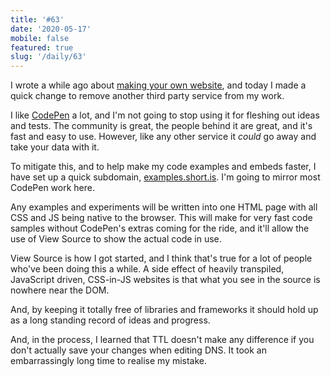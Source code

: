 ```yaml
---
title: '#63'
date: '2020-05-17'
mobile: false
featured: true
slug: '/daily/63'
---
```


I wrote a while ago about [making your own website](https://short.is/writing/make-your-own-website), and today I made a quick change to remove another third party service from my work.

I like [CodePen](https://codepen.io/) a lot, and I'm not going to stop using it for fleshing out ideas and tests. The community is great, the people behind it are great, and it's fast and easy to use. However, like any other service it _could_ go away and take your data with it.

To mitigate this, and to help make my code examples and embeds faster, I have set up a quick subdomain, [examples.short.is](https://examples.short.is). I'm going to mirror most CodePen work here.

Any examples and experiments will be written into one HTML page with all CSS and JS being native to the browser. This will make for very fast code samples without CodePen's extras coming for the ride, and it'll allow the use of View Source to show the actual code in use.

View Source is how I got started, and I think that's true for a lot of people who've been doing this a while. A side effect of heavily transpiled, JavaScript driven, CSS-in-JS websites is that what you see in the source is nowhere near the DOM.

And, by keeping it totally free of libraries and frameworks it should hold up as a long standing record of ideas and progress.

And, in the process, I learned that TTL doesn't make any difference if you don't actually save your changes when editing DNS. It took an embarrassingly long time to realise my mistake.
